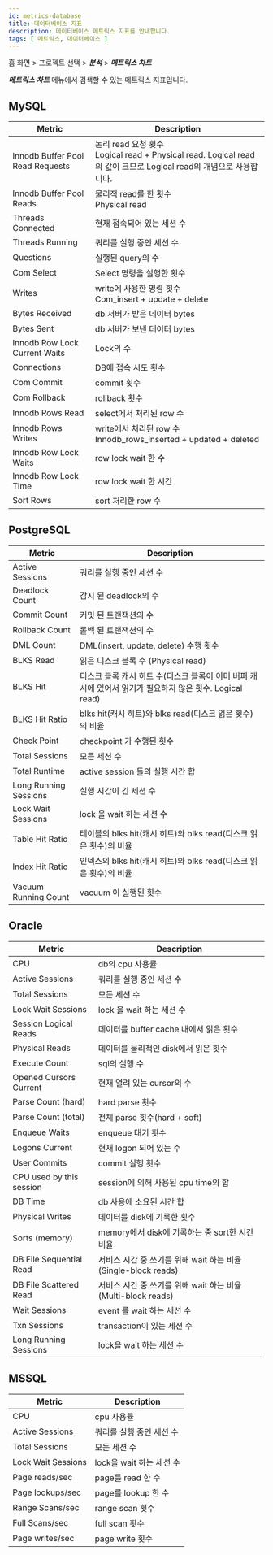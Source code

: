 ```yaml
---
id: metrics-database
title: 데이터베이스 지표
description: 데이터베이스 메트릭스 지표를 안내합니다. 
tags: [ 메트릭스, 데이터베이스 ]
---
```


홈 화면 > 프로젝트 선택 > ***분석*** > ***메트릭스 차트***

***메트릭스 차트*** 메뉴에서 검색할 수 있는 메트릭스 지표입니다.

<!-- 추후 업데이트 필요 관련 지표 추가 및 필드 값으로 교체 -->

## MySQL

<div class='metric'>

| Metric                           | Description           |
| -------------------------------- | --------------------- |
|Innodb Buffer Pool Read Requests | 논리 read 요청 횟수<br/>Logical read + Physical read. Logical read의 값이 크므로 Logical read의 개념으로 사용합니다. |
|Innodb Buffer Pool Reads|물리적 read를 한 횟수<br/>Physical read |
|Threads Connected|현재 접속되어 있는 세션 수 |
|Threads Running|쿼리를 실행 중인 세션 수 |
|Questions|실행된 query의 수 |
|Com Select|Select 명령을 실행한 횟수 |
|Writes|write에 사용한 명령 횟수<br/>Com_insert + update + delete |
|Bytes Received|db 서버가 받은 데이터 bytes |
|Bytes Sent|db 서버가 보낸 데이터 bytes |
|Innodb Row Lock Current Waits|Lock의 수 |
|Connections|DB에 접속 시도 횟수 |
|Com Commit|commit 횟수 |
|Com Rollback|rollback 횟수 |
|Innodb Rows Read|select에서 처리된 row 수 |
|Innodb Rows Writes|write에서 처리된 row 수<br/>Innodb_rows_inserted + updated + deleted |
|Innodb Row Lock Waits|row lock wait 한 수 |
|Innodb Row Lock Time|row lock wait 한 시간 |
|Sort Rows|sort 처리한 row 수 |

</div>

## PostgreSQL

<div class='metric'>

| Metric | Description |
|--|--|
|Active Sessions|쿼리를 실행 중인 세션 수 |
|Deadlock Count|감지 된 deadlock의 수 |
|Commit Count|커밋 된 트랜잭션의 수 |
|Rollback Count|롤백 된 트랜잭션의 수 |
|DML Count|DML(insert, update, delete) 수행 횟수 |
|BLKS Read|읽은 디스크 블록 수 (Physical read) |
|BLKS Hit|디스크 블록 캐시 히트 수(디스크 블록이 이미 버퍼 캐시에 있어서 읽기가 필요하지 않은 횟수. Logical read) |
|BLKS Hit Ratio|blks hit(캐시 히트)와 blks read(디스크 읽은 횟수)의 비율 |
|Check Point|checkpoint 가 수행된 횟수 |
|Total Sessions|모든 세션 수 |
|Total Runtime|active session 들의 실행 시간 합 |
|Long Running Sessions|실행 시간이 긴 세션 수 |
|Lock Wait Sessions|lock 을 wait 하는 세션 수 |
|Table Hit Ratio|테이블의 blks hit(캐시 히트)와 blks read(디스크 읽은 횟수)의 비율 |
|Index Hit Ratio|인덱스의 blks hit(캐시 히트)와 blks read(디스크 읽은 횟수)의 비율 |
|Vacuum Running Count|vacuum 이 실행된 횟수 |
</div>

## Oracle

<div class='metric'>

|Metric|Description |
|--|--|
|CPU|db의 cpu 사용률 |
|Active Sessions|쿼리를 실행 중인 세션 수 |
|Total Sessions|모든 세션 수 |
|Lock Wait Sessions|lock 을 wait 하는 세션 수 |
|Session Logical Reads|데이터를 buffer cache 내에서 읽은 횟수 |
|Physical Reads|데이터를 물리적인 disk에서 읽은 횟수 |
|Execute Count|sql의 실행 수 |
|Opened Cursors Current|현재 열려 있는 cursor의 수 |
|Parse Count (hard)|hard parse 횟수 |
|Parse Count (total)|전체 parse 횟수(hard + soft) |
|Enqueue Waits|enqueue 대기 횟수 |
|Logons Current|현재 logon 되어 있는 수 |
|User Commits|commit 실행 횟수 |
|CPU used by this session|session에 의해 사용된 cpu time의 합 |
|DB Time|db 사용에 소요된 시간 합 |
|Physical Writes|데이터를 disk에 기록한 횟수 |
|Sorts (memory)|memory에서 disk에 기록하는 중 sort한 시간 비율 |
|DB File Sequential Read|서비스 시간 중 쓰기를 위해 wait 하는 비율(Single-block reads) |
|DB File Scattered Read|서비스 시간 중 쓰기를 위해 wait 하는 비율(Multi-block reads) |
|Wait Sessions|event 를 wait 하는 세션 수 |
|Txn Sessions|transaction이 있는 세션 수 |
|Long Running Sessions|lock을 wait 하는 세션 수 |

</div>

## MSSQL

<div class='metric'>

| Metric             | Description              |
| ------------------ | ------------------------ |
| CPU| cpu 사용률               |
| Active Sessions| 쿼리를 실행 중인 세션 수 |
| Total Sessions| 모든 세션 수             |
| Lock Wait Sessions| lock을 wait 하는 세션 수 |
| Page reads/sec| page를 read 한 수        |
| Page lookups/sec| page를 lookup 한 수      |
| Range Scans/sec| range scan 횟수          |
| Full Scans/sec| full scan 횟수           |
| Page writes/sec| page write 횟수          |

</div>
